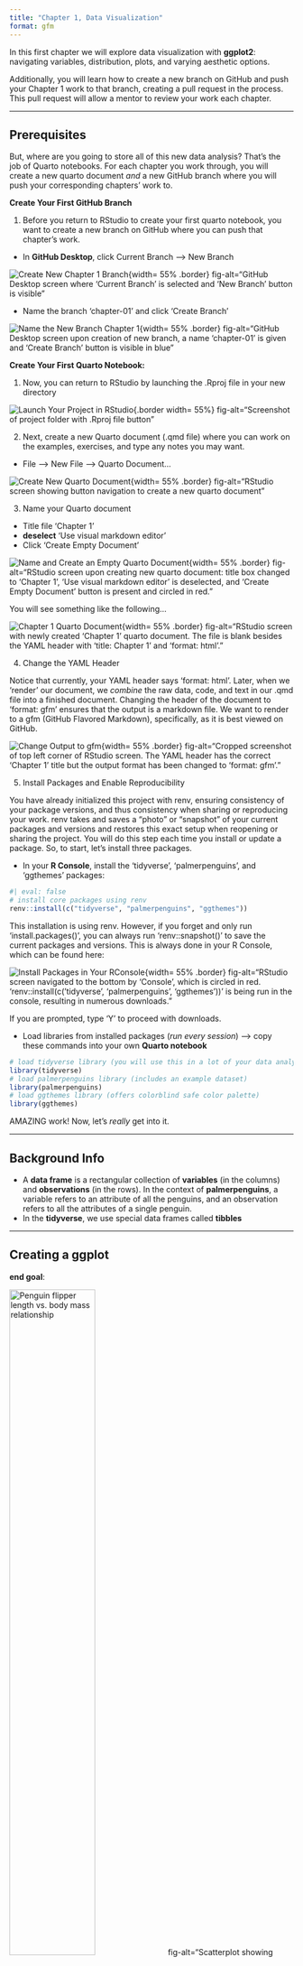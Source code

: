 ```yaml
---
title: "Chapter 1, Data Visualization"
format: gfm
---
```


In this first chapter we will explore data visualization with **ggplot2**: navigating variables, distribution, plots, and varying aesthetic options.

Additionally, you will learn how to create a new branch on GitHub and push your Chapter 1 work to that branch, creating a pull request in the process.
This pull request will allow a mentor to review your work each chapter.

------------------------------------------------------------------------

## Prerequisites

But, where are you going to store all of this new data analysis?
That's the job of Quarto notebooks.
For each chapter you work through, you will create a new quarto document *and* a new GitHub branch where you will push your corresponding chapters' work to.

**Create Your First GitHub Branch**

1. Before you return to RStudio to create your first quarto notebook, you want to create a new branch on GitHub where you can push that chapter's work.

- In **GitHub Desktop**, click Current Branch --\> New Branch

![Create New Chapter 1 Branch](Images/create_new_ch_1_branch.png){width= 55% .border}
fig-alt="GitHub Desktop screen where 'Current Branch' is selected and 'New Branch' button is visible"

- Name the branch 'chapter-01' and click 'Create Branch'

![Name the New Branch Chapter 1](Images/name_new_branch_ch_1.png){width= 55% .border}
fig-alt="GitHub Desktop screen upon creation of new branch, a name 'chapter-01' is given and 'Create Branch' button is visible in blue"

**Create Your First Quarto Notebook:**

1. Now, you can return to RStudio by launching the .Rproj file in your new directory

![Launch Your Project in RStudio](Images/launch_new_project.png){.border width= 55%}
fig-alt="Screenshot of project folder with .Rproj file button"

2. Next, create a new Quarto document (.qmd file) where you can work on the examples, exercises, and type any notes you may want.

- File --\> New File --\> Quarto Document...

![Create New Quarto Document](Images/create_new_quarto_file.png){width= 55% .border}
fig-alt="RStudio screen showing button navigation to create a new quarto document"

3. Name your Quarto document

- Title file 'Chapter 1'
- **deselect** 'Use visual markdown editor'
- Click 'Create Empty Document'

![Name and Create an Empty Quarto Document](Images/name_new_quarto_file.png){width= 55% .border}
fig-alt="RStudio screen upon creating new quarto document: title box changed to 'Chapter 1', 'Use visual markdown editor' is deselected, and 'Create Empty Document' button is present and circled in red."

You will see something like the following...

![Chapter 1 Quarto Document](Images/ch_1_quarto_file.png){width= 55% .border}
fig-alt="RStudio screen with newly created 'Chapter 1' quarto document. The file is blank besides the YAML header with 'title: Chapter 1' and 'format: html'."

4. Change the YAML Header

Notice that currently, your YAML header says 'format: html'. 
Later, when we 'render' our document, we *combine* the raw data, code, and text in our .qmd file into a finished document.
Changing the header of the document to 'format: gfm' ensures that the output is a markdown file.
We want to render to a gfm (GitHub Flavored Markdown), specifically, as it is best viewed on GitHub.

![Change Output to gfm](Images/change_yaml_header.png){width= 55% .border}
fig-alt="Cropped screenshot of top left corner of RStudio screen. The YAML header has the correct 'Chapter 1' title but the output format has been changed to 'format: gfm'."

5. Install Packages and Enable Reproducibility

You have already initialized this project with renv, ensuring consistency of your package versions, and thus consistency when sharing or reproducing your work.
renv takes and saves a "photo" or "snapshot" of your current packages and versions and restores this exact setup when reopening or sharing the project.
You will do this step each time you install or update a package.
So, to start, let's install three packages.

- In your **R Console**, install the 'tidyverse', 'palmerpenguins', and 'ggthemes' packages:

```r
#| eval: false
# install core packages using renv
renv::install(c("tidyverse", "palmerpenguins", "ggthemes"))
```

This installation is using renv.
However, if you forget and only run 'install.packages()', you can always run 'renv::snapshot()' to save the current packages and versions.
This is always done in your R Console, which can be found here:

![Install Packages in Your RConsole](Images/install_packages_in_console.png){width= 55% .border}
fig-alt="RStudio screen navigated to the bottom by 'Console', which is circled in red. 'renv::install(c('tidyverse', 'palmerpenguins', 'ggthemes'))' is being run in the console, resulting in numerous downloads."

If you are prompted, type 'Y' to proceed with downloads.

- Load libraries from installed packages (*run every session*) --\> copy these commands into your own **Quarto notebook**

```r
# load tidyverse library (you will use this in a lot of your data analysis!)
library(tidyverse)
# load palmerpenguins library (includes an example dataset)
library(palmerpenguins)
# load ggthemes library (offers colorblind safe color palette)
library(ggthemes)
```

AMAZING work! Now, let's *really* get into it.

------------------------------------------------------------------------

## Background Info

-   A **data frame** is a rectangular collection of **variables** (in the columns) and **observations** (in the rows).
In the context of **palmerpenguins**, a variable refers to an attribute of all the penguins, and an observation refers to all the attributes of a single penguin.
-   In the **tidyverse**, we use special data frames called **tibbles**

------------------------------------------------------------------------

## Creating a ggplot

**end goal**:

![Penguin flipper length vs. body mass relationship](Images/penguin_flipper_to_mass_ggplot2.png){#fig-penguins .border width="55%"} 
fig-alt="Scatterplot showing positive correlation between penguin flipper length and body mass across three species" fig-align="center"

**To begin**: Create a plot with the function ggplot(), which you will add **layers** to using different **arguments**.
The first argument of ggplot() is the dataset to be used in the graph: ggplot(data = penguins) creates an empty graph that is primed to display the penguins dataset.

```r
#| eval: false
ggplot(data = penguins)
```

Now we can tell ggplot() how we want to visualize our penguins data.
Our next argument is mapping, where we define how the variables in our dataset are mapped to visual properties (ie **aesthetics**) of the plot.
The mapping argument is always defined in the aes() function, and the x and y arguments of aes() specify which variables to map to the x and y axes.
Let's map flipper length to the x axis and body mass to the y axis.
(*as you type in variable names, you might notice them populate... select the correct name and press tab to autofill*)

```r
#| eval: false
ggplot(
  data = penguins,
  mapping = aes(x = flipper_length_mm, y = body_mass_g)
)
```

But how will our data be displayed in this now structured graph?
First, we need to define a **geom**: a geometrical object that a plot uses to represent data.
For example, bar charts use bar geoms with geom_bar(), line charts can be displayed with line geoms using geom_line(), and boxplots with geom_boxplot().
Let's create a scatterplot using a point geom with geom_point():

```r
#| eval: false
ggplot(
  data = penguins,
  mapping = aes(x = flipper_length_mm, y = body_mass_g)
) +
  geom_point()
```

You may have noticed the warning message "Warning: Removed 2 rows containing missing values or values outside the scale range (\`geom_point())".
We see this message because there are two penguins in our dataset with missing **values**.
This is important and may lead to common issues we will explore later; but for now we will suppress this warning so it isn't printed alongside every plot we make.

We can start to gather conclusions from our positively correlated scatterplot we have now created, but we should still be skeptical about the apparent relationship between two variables.
Are there any other variables that explain the relationship?
For example, does the relationship between flipper length and body mass differ by species?
Next, let's incorporate species into our plot.

```r
#| eval: false
ggplot(
  data = penguins,
  mapping = aes(x = flipper_length_mm, y = body_mass_g, color = species)
) +
  geom_point()
```

When a categorical variable is mapped to an aesthetic, ggplot2 will automatically assign a unique value of the aesthetic (here a unique color) to each unique level of the variable (each of the three species), a process known as **scaling**.
ggplot2 will also add a legend that explains which values correspond to which levels.

Let's add a new layer: a smooth curve to easily visualize the relationship between the two variables atop the already created scatterplot.
Since this is a new geometric object representing our data, we will add a new geom as a layer on top of our point geom: geom_smooth().
We will specify that we want to draw the line of best fit based on a linear model with method = "lm".

```r
#| eval: false
ggplot(
  data = penguins,
  mapping = aes(x = flipper_length_mm, y = body_mass_g, color = species)
) +
  geom_point() +
  geom_smooth(method = "lm")
```

WAIT! This doesn't look like our **end result** plot... think about why this may have happened.

Now let's try to match our expected ggplot which has one line of best fit.
Since we want points to be colored based on species but don’t want the lines to be separated out for them, we should specify color = species for geom_point() only.

```r
#| eval: false
ggplot(
  data = penguins,
  mapping = aes(x = flipper_length_mm, y = body_mass_g)
) +
  geom_point(mapping = aes(color = species)) +
  geom_smooth(method = "lm")
```

Since people have different color perception, let's also use different shapes to represent each species of penguin.

```r
#| eval: false
ggplot(
  data = penguins,
  mapping = aes(x = flipper_length_mm, y = body_mass_g)
) +
  geom_point(mapping = aes(color = species, shape = species)) +
  geom_smooth(method = "lm")
```

For our final touches, let's improve our labeling using the labs() function in a new layer.
Arguments within labs() include "title", "subtitle", axes "x" and "y", and legend specifications such as "color" or "shape".
Finally, we can improve our color palette to be colorblind safe with the scale_color_colorblind() function from the ggthemes package.

```r
#| eval: false
ggplot(
  data = penguins,
  mapping = aes(x = flipper_length_mm, y = body_mass_g)
) +
  geom_point(aes(color = species, shape = species)) +
  geom_smooth(method = "lm") +
  labs(
    title = "Body mass and flipper length",
    subtitle = "Dimensions for Adelie, Chinstrap, and Gentoo Penguins",
    x = "Flipper length (mm)", y = "Body mass (g)",
    color = "Species", shape = "Species"
  ) +
  scale_color_colorblind()
```

Now we have a beautifully labeled scatterplot of penguins' data that matches our **end goal**!

------------------------------------------------------------------------

## Exercises pt 1 of 3

1.  How many rows are in penguins? How many columns?

2.  What does the bill_depth_mm variable in the penguins data frame describe?
Read the help for ?penguins to find out.

3.  Make a scatterplot of bill_depth_mm vs. bill_length_mm.
That is, make a scatterplot with bill_depth_mm on the y-axis and bill_length_mm on the x-axis.
Describe the relationship between these two variables.

4.  What happens if you make a scatterplot of species vs. bill_depth_mm?
What might be a better choice of geom?

5.  Why does the following give an error and how would you fix it?

```r
#| eval: false
ggplot(data = penguins) + 
  geom_point()
```

6.  What does the na.rm argument do in geom_point()?
What is the default value of the argument?
Create a scatterplot where you successfully use this argument set to TRUE.

7.  Add the following caption to the plot you made in the previous exercise: “Data come from the palmerpenguins package.”
(**Hint:** Take a look at the documentation for labs())

8.  Recreate the following visualization.
What aesthetic should bill_depth_mm be mapped to?
And should it be mapped at the global level or at the geom level?

![Chapter 1 Exercise pt 1 Question #8 Plot](Images/Ch1_Exercise_pt1_Q8.png){.border width="65%"}
fig-alt="Scatterplot showing positive correlation between penguin flipper length and body mass across species with varying bill depths" fig-align="center"

9.  Run this code in your head and predict what the output will look like.
Then, run the code in R and check your predictions.

```r
#| eval: false
ggplot(
  data = penguins,
  mapping = aes(x = flipper_length_mm, y = body_mass_g, color = island)
) +
  geom_point() +
  geom_smooth(se = FALSE)
```

10. Will these two graphs look different?
Why/why not?

```r
#| eval: false
ggplot(
  data = penguins,
  mapping = aes(x = flipper_length_mm, y = body_mass_g)
) +
  geom_point() +
  geom_smooth()

ggplot() +
  geom_point(
    data = penguins,
    mapping = aes(x = flipper_length_mm, y = body_mass_g)
  ) +
  geom_smooth(
    data = penguins,
    mapping = aes(x = flipper_length_mm, y = body_mass_g)
  )
```

------------------------------------------------------------------------

## ggplot2 calls

Now that you're getting the hang of it, let's start to transition to a more concise expression of ggplot2 code.
Typically, the first one or two arguments to a function are so important that you should know them by heart.
The first two arguments to ggplot() are "data" and "mapping", which will not be supplied in the remainder of the code.

Now, instead of...

```r
#| eval: false
ggplot(
  data = penguins,
  mapping = aes(x = flipper_length_mm, y = body_mass_g)
) +
  geom_point()
```

... we can now more concisely write...

```r
#| eval: false
ggplot(penguins, aes(x = flipper_length_mm, y = body_mass_g)) + 
  geom_point()
```

Which still shows the same result... with less typing!
(**Hint**: in the future, you'll also learn about the pipe, another concise method).

------------------------------------------------------------------------

## Visualizing Distributions

How you visualize the distribution of a variable depends on the type of variable: **categorical** or **numerical**.

A variable is **categorical** if it can only take one of a small set of values.
To examine the distribution of a categorical variable, you can use a bar chart.
The height of the bars displays how many observations occurred with each x value.

```r
#| eval: false
ggplot(penguins, aes(x = species)) +
  geom_bar()
```

In bar plots of categorical variables with non-ordered levels, like the penguin species above, it’s often preferable to reorder the bars based on their frequencies.
Doing so requires transforming the variable to a factor and then reordering the levels of that factor.

```r
#| eval: false
ggplot(penguins, aes(x = fct_infreq(species))) +
  geom_bar()
```

A variable is **numerical** (or quantitative) if it can take on a wide range of numerical values, and it is sensible to add, subtract, or take averages with those values.
Numerical variables can be continuous or discrete.

One commonly used visualization for distributions of continuous variables is a histogram.

```r
#| eval: false
ggplot(penguins, aes(x = body_mass_g)) +
  geom_histogram(binwidth = 200)
```

You can set the width of the intervals in a histogram with the binwidth argument, which is measured in the units of the x variable.
*You should always explore a variety of binwidths when working with histograms, as different binwidths can reveal different patterns.*

```r
#| eval: false
ggplot(penguins, aes(x = body_mass_g)) +
  geom_histogram(binwidth = 20)
ggplot(penguins, aes(x = body_mass_g)) +
  geom_histogram(binwidth = 2000)
```

An alternative visualization for distributions of numerical variables is a **density plot**.

A **density plot** is a smoothed-out version of a histogram and a practical alternative, particularly for continuous data.
It shows fewer details than a histogram but can make it easier to quickly glean the shape of the distribution, particularly with respect to modes and skewness.

```r
#| eval: false
ggplot(penguins, aes(x = body_mass_g)) +
  geom_density()
```

------------------------------------------------------------------------

## Exercises pt 2 of 3

1.  Make a bar plot of species of penguins, where you assign species to the y aesthetic.
How is this plot different?

2.  How are the following two plots different?
Which aesthetic, color or fill, is more useful for changing the color of bars?

```r
#| eval: false
ggplot(penguins, aes(x = species)) +
  geom_bar(color = "red")

ggplot(penguins, aes(x = species)) +
  geom_bar(fill = "red")
```

3.  What does the bins argument in geom_histogram() do?

4.  Make a histogram of the carat variable in the diamonds dataset that is available when you load the tidyverse package.
Experiment with different binwidths.
What binwidth reveals the most interesting patterns?

------------------------------------------------------------------------

## Visualizing Relationships

Now we will learn about commonly used plots for visualizing relationships between two or more variables and the geoms used for creating them.

To visualize the relationship between a numerical and a categorical variable we can use side-by-side **box plots**.
A **boxplot** is a type of visual shorthand for measures of position (percentiles) that describe a distribution.
It is also useful for identifying potential outliers.

Let’s take a look at the distribution of body mass by species using geom_boxplot():

```r
#| eval: false
ggplot(penguins, aes(x = species, y = body_mass_g)) +
  geom_boxplot()
```

Alternatively, we can make density plots with geom_density().

```r
#| eval: false
ggplot(penguins, aes(x = body_mass_g, color = species)) +
  geom_density(linewidth = 0.75)
```

We also customized the width of the lines using the linewidth argument.
Additionally, we can map species to both color and fill aesthetics and use the alpha aesthetic to add transparency to the filled density curves.
This aesthetic takes values between 0 (completely transparent) and 1 (completely opaque).

```r
#| eval: false
ggplot(penguins, aes(x = body_mass_g, color = species, fill = species)) +
  geom_density(alpha = 0.5)
```

------------------------------------------------------------------------

## Two Categorical Variables

We can use stacked bar plots to visualize the relationship between two categorical variables.
For example, the following two stacked bar plots both display the relationship between island and species, or specifically, visualizing the distribution of species within each island.

We can plot the frequencies of each species of penguins on each island.
The plot shows that there are equal numbers of Adelies on each island but we don’t have a good sense of the percentage balance within each island.

```r
#| eval: false
ggplot(penguins, aes(x = island, fill = species)) +
  geom_bar()
```

We can plot relative frequency by setting position = "fill" in the geom, which is more useful for comparing species distributions across islands since it’s not affected by the unequal numbers of penguins across the islands.

```r
#| eval: false
ggplot(penguins, aes(x = island, fill = species)) +
  geom_bar(position = "fill")
```

In creating these bar charts, we map the variable that will be separated into bars to the x aesthetic, and the variable that will change the colors inside the bars to the fill aesthetic.

------------------------------------------------------------------------

## Two Numerical Variables

As shown previously with ggplot() + geom_point, a scatterplot is probably the most commonly used plot for visualizing the relationship between two numerical variables.

------------------------------------------------------------------------

## Three or More Variables

We can incorporate more variables into a plot by mapping them to additional aesthetics.
For example, in the following scatterplot the colors of points represent species and the shapes of points represent islands.

```r
#| eval: false
ggplot(penguins, aes(x = flipper_length_mm, y = body_mass_g)) +
  geom_point(aes(color = species, shape = island))
```

However, some may view this display as cluttered.
Another way, which is particularly useful for categorical variables, is to split your plot into **facets**, subplots that each display one subset of the data.

To **facet** your plot by a single variable, use facet_wrap().
The first argument of facet_wrap() is a formula, which you create with \~ followed by a variable name.
The variable that you pass to facet_wrap() should be categorical.

```r
#| eval: false
ggplot(penguins, aes(x = flipper_length_mm, y = body_mass_g)) +
  geom_point(aes(color = species, shape = species)) +
  facet_wrap(~island)
```

------------------------------------------------------------------------

## Exercises pt 3 of 3

1.  The mpg data frame that is bundled with the ggplot2 package contains 234 observations collected by the US Environmental Protection Agency on 38 car models.
Which variables in mpg are categorical?
Which variables are numerical?
(**Hint**: Type ?mpg to read the documentation for the dataset.)
How can you see this information when you run mpg?

2.  Make a scatterplot of hwy vs. displ using the mpg data frame.
Next, map a third, numerical variable to color, then size, then both color and size, then shape.
How do these aesthetics behave differently for categorical vs. numerical variables?

3.  In the scatterplot of hwy vs. displ, what happens if you map a third variable to linewidth?

4.  What happens if you map the same variable to multiple aesthetics?

5.  Make a scatterplot of bill_depth_mm vs. bill_length_mm and color the points by species.
What does adding coloring by species reveal about the relationship between these two variables?
What about faceting by species?

6.  Why does the following yield two separate legends?
How would you fix it to combine the two legends?

```r
#| eval: false
ggplot(
  data = penguins,
  mapping = aes(
    x = bill_length_mm, y = bill_depth_mm, 
    color = species, shape = species
  )
) +
  geom_point() +
  labs(color = "Species")
```

7.  Create the two following stacked bar plots.
Which question can you answer with the first one?
Which question can you answer with the second one?

```r
#| eval: false
ggplot(penguins, aes(x = island, fill = species)) +
  geom_bar(position = "fill")
ggplot(penguins, aes(x = species, fill = island)) +
  geom_bar(position = "fill")
```

------------------------------------------------------------------------

## Saving Your Plots

Once you’ve made a plot, you might want to get it out of R by saving it as an image that you can use elsewhere.
That’s the job of ggsave(), which will save the plot most recently created.
The format looks like this:

```r
#| eval: false
ggplot(penguins, aes(x = flipper_length_mm, y = body_mass_g)) + geom_point() ggsave(filename = "penguin-plot.png")
```

This will save your plot to your working directory, a concept you’ll learn more about in Chapter 6.
If you don’t specify the width and height they will be taken from the dimensions of the current plotting device.
For reproducible code, you’ll want to specify them.
 
------------------------------------------------------------------------

## Common Problems

As you start to run R code, you’re likely to run into problems.
Don’t worry — it happens to everyone.

Start by carefully comparing the code that you’re running to the code in the instructions.
R is extremely picky, and a misplaced character can make all the difference.
Make sure that every ( is matched with a ) and every " is paired with another ".

If you’re still stuck, try the **help**.
You can get help about any R function by running ?function_name in the console, or highlighting the function name and pressing F1 in RStudio.
Don’t worry if the help doesn’t seem that helpful - instead skip down to the examples and look for code that matches what you’re trying to do.

If that doesn’t help, carefully read the **error message**.
Sometimes the answer will be buried there!
But when you’re new to R, even if the answer is in the error message, you might not yet know how to understand it.
Another great tool is **Google**: try googling the error message, as it’s likely someone else has had the same problem, and has gotten help online.

------------------------------------------------------------------------

**You have completed your first chapter!**
Now, remember that Chapter 1 branch you created?
You are going to push all of your new Chapter 1 changes to that branch on GitHub, so your work will be viewable on the UCSC-Treehouse organization.
Lastly, you will request your mentor as a 'reviewer', so they can check over your work *before* you officially push it to the main branch.

Navigate back to **GitHub Desktop**...
You should see your new changes highlighted in red.

1. Push new Chapter 1 changes to chapter-01 branch

![Push New Changes to New Chapter-01 Branch](Images/push_ch_1_to_ch_1_branch.png){width= 55% .border}
fig-alt="Cropped image of bottom left corder of GitHub Desktop screen where description 'Create and complete chapter 1' is given and blue 'Commit 1 file to chapter-01' button is visible at the bottom."

2. Publish the new chapter-01 branch

![Publish the chapter-01 Branch](Images/publish_ch_1_branch.png){width= 55% .border}
fig-alt="GitHub Desktop screen where blue 'Publish branch' button is present and circled in red."

3. Create a pull request

![Create a Pull Request](Images/create_pull_request.png){width= 55% .border}
fig-alt="GitHub Desktop screen after committing changes to new branch, prompted to click 'Create Pull Request' button in blue."

You will be relocated to the **GitHub browser**.

1. Add your mentor as a reviewer (**Note**: here I use 'hbeale' but make sure you are adding *your* mentor's GitHub id)

![Add Your Mentor as a Reviewer](Images/add_reviewer_to_pull_request.png){width= 55% .border}
fig-alt="GitHub browser screen upon creating a pull request. On the righthand side, a reviewer is added. The example shows 'hbeale' as reviewer, circled in red."

Now your mentor can review your work while making some suggested changes, where needed.
After your mentor does this, when you return to GitHub Desktop and are under the 'chapter-01' branch, you will see your saved, unchanged work in **green** and your mentor's changes (or any new changes you have made too) in **red**.
The red signifies *any* new change that has not been committed and pushed to a branch.

------------------------------------------------------------------------

**NEXT UP:** [Chapter 2](https://github.com/UCSC-Treehouse/Essential-skills-for-Treehouse-computational-research/blob/main/Chapter-Instructions/Chapter_02_Instructions.md)